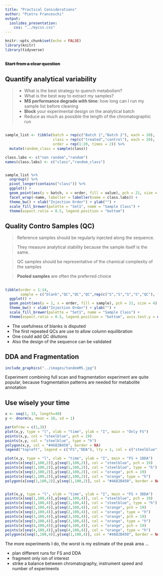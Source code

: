 ```yaml
---
title: "Practical Considerations"
author: "Pietro Franceschi"
output: 
  ioslides_presentation:
    css: "../mycss.css"
---
```


```r
knitr::opts_chunk$set(echo = FALSE)
library(knitr)
library(tidyverse)
```



## {.flexbox .vcenter}

~~**Start from a clear question**~~


## Quantify analytical variability {.build}

> * What is the best strategy to quench metabolism?
> * What is the best way to extract my samples?
> * **MS performance degrade with time**: how long can I run my sample list before cleaning
> * **Block** your experimental design on the analytical batch 
> * Reduce as much as possible the length of the chromatographic run

##

```r
sample_list <- tibble(batch = rep(c("Batch 1","Batch 2"), each = 20),
                      class = rep(c("treated","control"), each = 20),
                      order = rep(1:20, times = 2)) %>% 
  mutate(random_class = sample(class))

class.labs <- c("non random","random")
names(class.labs) <- c("class","random_class")


sample_list %>% 
  ungroup() %>% 
  pivot_longer(contains("class")) %>% 
  ggplot() + 
  geom_point(aes(y = batch, x = order, fill = value), pch = 21, size = 3) + 
  facet_wrap(~name, labeller = labeller(name = class.labs)) + 
  theme_bw() + xlab("Injection Order") + ylab("") + 
  scale_fill_brewer(palette = "Set1", name = "Sample Class") + 
  theme(aspect.ratio = 0.5, legend.position = "bottom")

```



## Quality Contro Samples (QC) {.build}

> Reference samples should be regularly injected along the sequence.  

> They measure analytical stability because the sample itself is the same.

> QC samples should be representative of the chamical complexity of the samples

> **Pooled samples** are often the preferred choice


## 

```r

tibble(order = 1:14,
       sample = c("blank","QC","QC","QC",rep(c("S","S","S","S","QC"), times = 2))) %>% 
  ggplot() + 
  geom_point(aes(y = 1, x = order, fill = sample), pch = 21, size = 4) +
  theme_bw() + xlab("Injection Order") + ylab("") + 
  scale_fill_brewer(palette = "Set1", name = "Sample Class") + 
  theme(aspect.ratio = 0.5, legend.position = "bottom", axis.text.y = element_blank() )

```

* The usefulness of blanks is disputed
* The first repeated QCs are use to allow column equilibration
* One could add QC dilutions
* Also the design of the sequence can be validated


## DDA and Fragmentation

```r
include_graphics("../images/tandemMS.jpg")
```

Experiment combining full scan and fragmentation experiment are quite popular, because fragmentation patterns are needed for metabolite annotation


## Use wisely your time

```r
x <- seq(1, 15, length=40)
y <- dnorm(x, mean = 10, sd = 1)

par(mfrow = c(1,3))
plot(x,y, type = "l", xlab = "time", ylab = "I", main = "Only FS")
points(x,y, col = "steelblue", pch = 19)
points(x,y, col = "steelblue", type = "h")
polygon(x,y, col = "#4682B450", border = NA)
legend("topleft", legend = c("FS","DDA"), lty = 1, col = c("steelblue", "orange"))

plot(x,y, type = "l", xlab = "time", ylab = "I", main = "FS + 1DDA")
points(x[seq(1,100,2)],y[seq(1,100,2)], col = "steelblue", pch = 19)
points(x[seq(1,100,2)],y[seq(1,100,2)], col = "steelblue", type = "h")
points(x[seq(2,100,2)],y[seq(2,100,2)], col = "orange", pch = 19)
points(x[seq(2,100,2)],y[seq(2,100,2)], col = "orange", type = "h")
polygon(x[seq(1,100,2)],y[seq(1,100,2)], col = "#4682B450", border = NA)


plot(x,y, type = "l", xlab = "time", ylab = "I", main = "FS + 3DDA")
points(x[seq(1,100,4)],y[seq(1,100,4)], col = "steelblue", pch = 19)
points(x[seq(1,100,4)],y[seq(1,100,4)], col = "steelblue", type = "h")
points(x[seq(2,100,4)],y[seq(2,100,4)], col = "orange", pch = 19)
points(x[seq(2,100,4)],y[seq(2,100,4)], col = "orange", type = "h")
points(x[seq(3,100,4)],y[seq(3,100,4)], col = "orange", pch = 19)
points(x[seq(3,100,4)],y[seq(3,100,4)], col = "orange", type = "h")
points(x[seq(4,100,4)],y[seq(4,100,4)], col = "orange", pch = 19)
points(x[seq(4,100,4)],y[seq(4,100,4)], col = "orange", type = "h")
polygon(x[seq(1,100,4)],y[seq(1,100,4)], col = "#4682B450", border = NA)

```

The more experiments I do, the worst is my estimate of the peak area ...

* plan different runs for FS and DDA
* fragment only ion of interest
* strike a balance between chromatography, instrument speed and number of experiments



